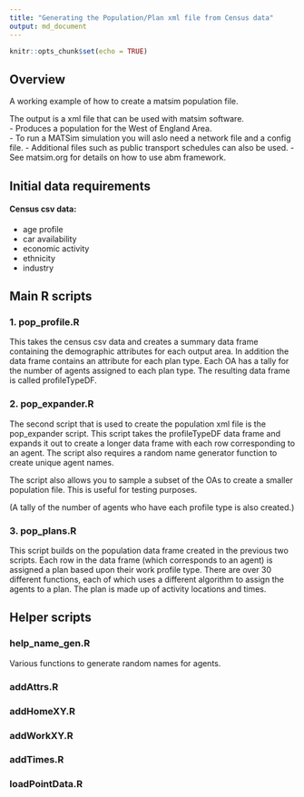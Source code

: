 ```yaml
---
title: "Generating the Population/Plan xml file from Census data"
output: md_document
---
```


```r
knitr::opts_chunk$set(echo = TRUE)
```

## Overview

A working example of how to create a matsim population file.

The output is a xml file that can be used with matsim software.  
- Produces a population for the West of England Area.  
- To run a MATSim simulation you will aslo need a network file and a config file.
- Additional files such as public transport schedules can also be used.
- See matsim.org for details on how to use abm framework.  

## Initial data requirements

#### Census csv data:
- age profile
- car availability
- economic activity
- ethnicity
- industry



## Main R scripts

### 1. pop_profile.R
This takes the census csv data and creates a summary data frame containing the demographic attributes for each output area.
In addition the data frame contains an attribute for each plan type. Each OA has a tally for the number of agents assigned to each plan type. The resulting data frame is called profileTypeDF.

### 2. pop_expander.R
The second script that is used to create the population xml file is the pop_expander script. This script takes the profileTypeDF data frame and expands it out to create a longer data frame with each row corresponding to an agent. The script also requires a random name generator function to create unique agent names.

The script also allows you to sample a subset of the OAs to create a smaller population file. This is useful for testing purposes.

(A tally of the number of agents who have each profile type is also created.)

### 3. pop_plans.R
This script builds on the population data frame created in the previous two scripts. Each row in the data frame (which corresponds to an agent) is assigned a plan based upon their work profile type. There are over 30 different functions, each of which uses a different algorithm to assign the agents to a plan. The plan is made up of activity locations and times. 

## Helper scripts

### help_name_gen.R
Various functions to generate random names for agents.

### addAttrs.R

### addHomeXY.R

### addWorkXY.R

### addTimes.R

### loadPointData.R


